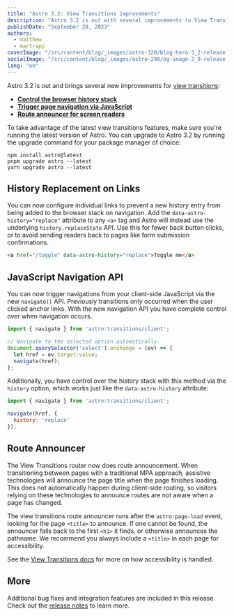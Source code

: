```yaml
---
title: "Astro 3.2: View Transitions improvements"
description: "Astro 3.2 is out with several improvements to View Transitions, including the ability to control the history stack, and a JavaScript navigation API"
publishDate: "September 28, 2023"
authors:
  - matthew
  - martrapp
coverImage: "/src/content/blog/_images/astro-320/blog-hero-3_2-release.jpg"
socialImage: "/src/content/blog/_images/astro-290/og-image-2_9-release.jpg"
lang: "en"
---
```


Astro 3.2 is out and brings several new improvements for [view transitions](https://docs.astro.build/en/guides/view-transitions/):

- **[Control the browser history stack](#history-replacement-on-links)**
- **[Trigger page navigation via JavaScript](#javascript-navigation-api)**
- **[Route announcer for screen readers](#route-announcer)**

To take advantage of the latest view transitions features, make sure you're running the latest version of Astro. You can upgrade to Astro 3.2 by running the upgrade command for your package manager of choice:

```
npm install astro@latest
pnpm upgrade astro --latest
yarn upgrade astro --latest
```

## History Replacement on Links

You can now configure individual links to prevent a new history entry from being added to the browser stack on navigation. Add the `data-astro-history="replace"` attribute to any `<a>` tag and Astro will instead use the underlying `history.replaceState` API.  Use this for fewer back button clicks, or to avoid sending readers back to pages like form submission confirmations.

```html
<a href="/toggle" data-astro-history="replace">Toggle me</a>
```

## JavaScript Navigation API

You can now trigger navigations from your client-side JavaScript via the new `navigate()` API. Previously transitions only occurred when the user clicked anchor links. With the new navigation API you have complete control over when navigation occurs. 

```js
import { navigate } from 'astro:transitions/client';

// Navigate to the selected option automatically.
document.querySelector('select').onchange = (ev) => {
  let href = ev.target.value;
  navigate(href);
};
```

Additionally, you have control over the history stack with this method via the `history` option, which works just like  the `data-astro-history` attribute:

```js
import { navigate } from 'astro:transitions/client';

navigate(href, {
  history: 'replace'
});
```

## Route Announcer

The View Transitions router now does route announcement. When transitioning between pages with a traditional MPA approach, assistive technologies will announce the page title when the page finishes loading. This does not automatically happen during client-side routing, so visitors relying on these technologies to announce routes are not aware when a page has changed.

The view transitions route announcer runs after the `astro:page-load` event, looking for the page `<title>` to announce. If one cannot be found, the announcer falls back to the first `<h1>` it finds, or otherwise announces the pathname. We recommend you always include a `<title>` in each page for accessibility.

See the [View Transitions docs](https://docs.astro.build/en/guides/view-transitions/) for more on how accessibility is handled.

## More

Additional bug fixes and integration features are included in this release. Check out the [release notes](https://github.com/withastro/astro/pull/8671) to learn more.